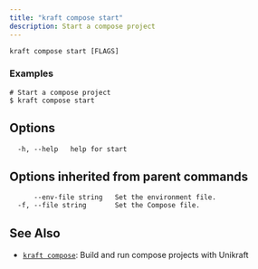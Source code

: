 ```yaml
---
title: "kraft compose start"
description: Start a compose project
---
```


```
kraft compose start [FLAGS]
```

### Examples

```
# Start a compose project
$ kraft compose start 

```

## Options

```
  -h, --help   help for start
```

## Options inherited from parent commands

```
      --env-file string   Set the environment file.
  -f, --file string       Set the Compose file.
```

## See Also

* [`kraft compose`](/docs/cli/reference/kraft/compose): Build and run compose projects with Unikraft


